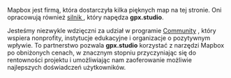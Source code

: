 Mapbox jest firmą, która dostarczyła kilka pięknych map na tej stronie.
Oni opracowują również <a href="https://github.com/mapbox/mapbox-gl-js" target="_blank">silnik </a> , który napędza **gpx.studio**.

Jesteśmy niezwykle wdzięczni za udział w programie <a href="https://mapbox.com/community" target="_blank">Community</a> , który wspiera nonprofity, instytucje edukacyjne i organizacje o pozytywnym wpływie.
To partnerstwo pozwala **gpx.studio**  korzystać z narzędzi Mapbox po obniżonych cenach, w znacznym stopniu przyczyniając się do rentowności projektu i umożliwiając nam zaoferowanie możliwie najlepszych doświadczeń użytkowników.
